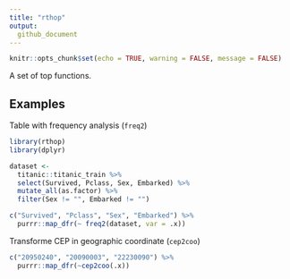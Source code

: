 ```yaml
---
title: "rthop"  
output: 
  github_document
---
```


```r
knitr::opts_chunk$set(echo = TRUE, warning = FALSE, message = FALSE)
```

A set of top functions.

## Examples

Table with frequency analysis (`freq2`)

```r

library(rthop)
library(dplyr)

dataset <- 
  titanic::titanic_train %>% 
  select(Survived, Pclass, Sex, Embarked) %>% 
  mutate_all(as.factor) %>% 
  filter(Sex != "", Embarked != "")

c("Survived", "Pclass", "Sex", "Embarked") %>% 
  purrr::map_dfr(~ freq2(dataset, var = .x))

```

Transforme CEP in geographic coordinate (`cep2coo`)

```r

c("20950240", "20090003", "22230090") %>% 
  purrr::map_dfr(~cep2coo(.x))

```


